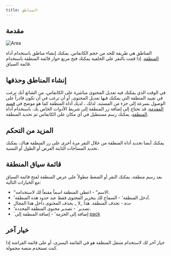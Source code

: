 ```yaml
---
title: المناطق
---
```



## مقدمة

![Area](area.png)

المناطق هي طريقة للحد من حجم الكانفاس. يمكنك إنشاء مناطق باستخدام أداة [المنطقة](../الأدوات/المنطقة). إذا قمت بالنقر على الخلفية يمكنك فتح مربع حوار قائمة المنطقة باستخدام قائمة السياق.

## إنشاء المناطق وحذفها

في الوقت الذي يمكنك فيه تعديل المحتوى مباشرة على الكانفاس، من الشائع أنك ترغب في تقييد المنطقة التي يمكنك فيها تعديل المحتوى، أو أن ترغب في أن تكون قادراً على الوصول بسرعة إلى جزء من المستند. لذلك ، لديك أداة المنطقة <Monitor className="inline-icon"/> كما هو موضح في [قسم المقدمة](../)، قد تحتاج إلى إضافة زر المنطقة <Monitor className="inline-icon"/> إلى شريط الأدوات الخاص بك. باستخدام أداة [المنطقة](../أدوات/المنطقة)، يمكنك رسم مستطيل في أي مكان على الكانفاس ثم تحديد المنطقة.

## المزيد من التحكم

يمكنك أيضا تحديد أداة المنطقة من خلال النقر مرة أخرى على زر المنطقة <Monitor className="inline-icon"/> هناك، يمكنك تحديد المساحات الثابتة العرض أو الطول أو النسبة.

## قائمة سياق المنطقة

 بعد رسم منطقة، يمكنك النقر أو الضغط مطولاً على عرض المنطقة لفتح قائمة السياق مع الخيارات التالية:

- "الاسم" - اعطي المنطقة اسماً مقنعاً لك لاستخدامه.
- 'أدخل المنطقة' - السماح لك بتحرير المحتوى فقط عند حدود هذه المنطقة.
- `حذف` - تحذف المنطقة. هذا _لا _ يحذف المحتوى داخل هذا المجال
- 'تصدير\` - تصدير محتوى المنطقة المحددة.
- \`إضافة إلى الحزمة' - إضافة المنطقة إلى [pack](../pack)

## خيار آخر

خيار آخر لك لاستخدام متنقل المنطقة هو في القائمة اليسرى، أو على قائمة الفراشة إذا كنت تستخدم منصة محمولة.
